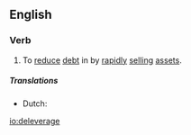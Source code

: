 ==English==

===Verb===
{{en-verb|deleverag|ed}}

# {{context|finance}} To [[reduce]] [[debt]] in by [[rapidly]] [[sell]]ing [[assets]].
=====Translations=====
{{trans-top|to reduce debt in by rapidly selling assets}}
* Dutch: {{t-|nl|schuld aanzuiveren}}
{{trans-bottom}}

[[io:deleverage]]